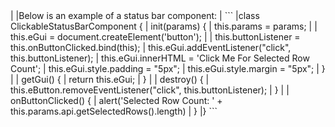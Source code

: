 <framework-specific-section frameworks="javascript">
|
|Below is an example of a status bar component:
|
</framework-specific-section>

<framework-specific-section frameworks="javascript">
```
|class ClickableStatusBarComponent {
|    init(params) {
|        this.params = params;
|
|        this.eGui = document.createElement('button');
|
|        this.buttonListener = this.onButtonClicked.bind(this);
|        this.eGui.addEventListener("click", this.buttonListener);
|        this.eGui.innerHTML = 'Click Me For Selected Row Count';
|        this.eGui.style.padding = "5px";
|        this.eGui.style.margin = "5px";
|    }
|
|    getGui() {
|        return this.eGui;
|    }
|
|    destroy() {
|        this.eButton.removeEventListener("click", this.buttonListener);
|    }
|
|    onButtonClicked() {
|        alert('Selected Row Count: ' + this.params.api.getSelectedRows().length)
|    }
|}
```
</framework-specific-section>